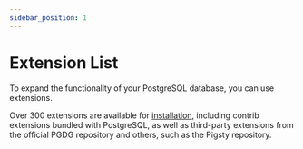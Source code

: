 ```yaml
---
sidebar_position: 1
---
```


# Extension List

To expand the functionality of your PostgreSQL database, you can use extensions.

Over 300 extensions are available for [installation](/docs/extensions/install), including contrib extensions bundled with PostgreSQL, as well as third-party extensions from the official PGDG repository and others, such as the Pigsty repository.


<ComponentWrapper>
  <ExtensionsTable/>
</ComponentWrapper>

